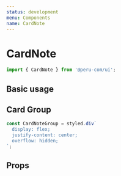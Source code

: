 ```yaml
---
status: development
menu: Components
name: CardNote
---
```



# CardNote

```js
import { CardNote } from '@peru-com/ui';
```
## Basic usage

<Playground>
  <CardNoteGroup>
    <CardNote 
      image={{
        desktop: 'https://cde.peru.com/ima/0/1/9/4/2/1942177/924x530/uruguay.jpg',
        laptop: 'https://cde.peru.com/ima/0/1/9/4/2/1942177/624x468/uruguay.jpg',
        tablet: 'https://cde.peru.com/ima/0/1/9/4/2/1942177/513x287/uruguay.jpg',
        mobile: 'https://cde.peru.com/ima/0/1/9/4/2/1942177/246x138/uruguay.jpg'
      }}
      category="Conozca Perú"
      date="01 de Ene. 2020"
      description="Conoce los lugares donde nacieron 4 futbolistas de la selección uruguaya" />
  </CardNoteGroup>
</Playground>

## Card Group

```jsx
const CardNoteGroup = styled.div`
  display: flex;
  justify-content: center;
  overflow: hidden;
`;
```

<Playground>
  <CardNoteGroup>
    <CardNote 
      image={{
        desktop: 'https://cde.peru.com/ima/0/1/9/4/2/1942177/924x530/uruguay.jpg',
        laptop: 'https://cde.peru.com/ima/0/1/9/4/2/1942177/624x468/uruguay.jpg',
        tablet: 'https://cde.peru.com/ima/0/1/9/4/2/1942177/513x287/uruguay.jpg',
        mobile: 'https://cde.peru.com/ima/0/1/9/4/2/1942177/246x138/uruguay.jpg'
      }}
      category="Conozca Perú"
      date="01 de Ene. 2020"
      description="Conoce los lugares donde nacieron 4 futbolistas de la selección uruguaya" />
    <CardNote 
      image={{
        desktop: 'https://cde.peru.com/ima/0/1/9/4/2/1942177/924x530/uruguay.jpg',
        laptop: 'https://cde.peru.com/ima/0/1/9/4/2/1942177/624x468/uruguay.jpg',
        tablet: 'https://cde.peru.com/ima/0/1/9/4/2/1942177/513x287/uruguay.jpg',
        mobile: 'https://cde.peru.com/ima/0/1/9/4/2/1942177/246x138/uruguay.jpg'
      }}
      category="Conozca Perú"
      date="01 de Ene. 2020"
      description="Conoce los lugares donde nacieron 4 futbolistas de la selección uruguaya" />
    <CardNote 
      image={{
        desktop: 'https://cde.peru.com/ima/0/1/9/4/2/1942177/924x530/uruguay.jpg',
        laptop: 'https://cde.peru.com/ima/0/1/9/4/2/1942177/624x468/uruguay.jpg',
        tablet: 'https://cde.peru.com/ima/0/1/9/4/2/1942177/513x287/uruguay.jpg',
        mobile: 'https://cde.peru.com/ima/0/1/9/4/2/1942177/246x138/uruguay.jpg'
      }}
      category="Conozca Perú"
      date="01 de Ene. 2020"
      description="Conoce los lugares donde nacieron 4 futbolistas de la selección uruguaya" />
  </CardNoteGroup>
</Playground>

## Props

<Props of={CardNote} />